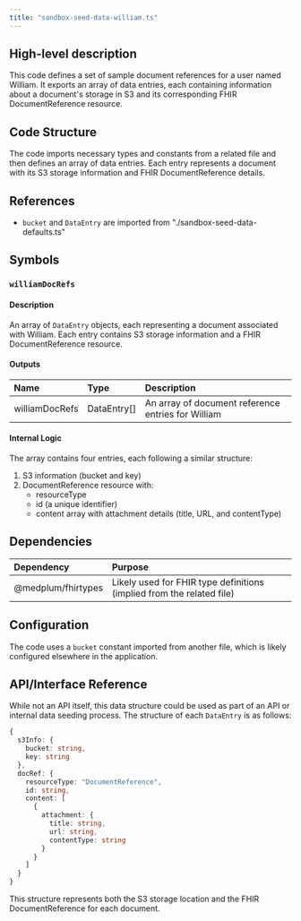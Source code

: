 ```yaml
---
title: "sandbox-seed-data-william.ts"
---
```


## High-level description
This code defines a set of sample document references for a user named William. It exports an array of data entries, each containing information about a document's storage in S3 and its corresponding FHIR DocumentReference resource.

## Code Structure
The code imports necessary types and constants from a related file and then defines an array of data entries. Each entry represents a document with its S3 storage information and FHIR DocumentReference details.

## References
- `bucket` and `DataEntry` are imported from "./sandbox-seed-data-defaults.ts"

## Symbols

### `williamDocRefs`
#### Description
An array of `DataEntry` objects, each representing a document associated with William. Each entry contains S3 storage information and a FHIR DocumentReference resource.

#### Outputs
| Name | Type | Description |
|:-----|:-----|:------------|
| williamDocRefs | DataEntry[] | An array of document reference entries for William |

#### Internal Logic
The array contains four entries, each following a similar structure:
1. S3 information (bucket and key)
2. DocumentReference resource with:
   - resourceType
   - id (a unique identifier)
   - content array with attachment details (title, URL, and contentType)

## Dependencies
| Dependency | Purpose |
|:-----------|:--------|
| @medplum/fhirtypes | Likely used for FHIR type definitions (implied from the related file) |

## Configuration
The code uses a `bucket` constant imported from another file, which is likely configured elsewhere in the application.

## API/Interface Reference
While not an API itself, this data structure could be used as part of an API or internal data seeding process. The structure of each `DataEntry` is as follows:

```typescript
{
  s3Info: {
    bucket: string,
    key: string
  },
  docRef: {
    resourceType: "DocumentReference",
    id: string,
    content: [
      {
        attachment: {
          title: string,
          url: string,
          contentType: string
        }
      }
    ]
  }
}
```

This structure represents both the S3 storage location and the FHIR DocumentReference for each document.